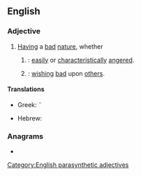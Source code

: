 ==English==

===Adjective===
{{en-adj|head=[[ill]]-[[natured]]}}

# [[having|Having]] a [[bad]] [[nature]], whether
## {{syn of|en|bad-tempered|nodot=a}}: [[easily]] or [[characteristically]] [[angered]].
## {{syn of|en|malevolent|nodot=a}}: [[wish]]ing [[bad]] upon [[other]]s.

====Translations====
{{trans-top|characteristically angered}}
* Greek: ¨{{t+|el|αναποδιάρης}}
{{trans-mid}}
* Hebrew: {{t|he|hauā}}
{{trans-bottom}}

===Anagrams===
* {{anagrams|en|a=adeillnrtu|laternulid|untrialled}}

[[Category:English parasynthetic adjectives]]